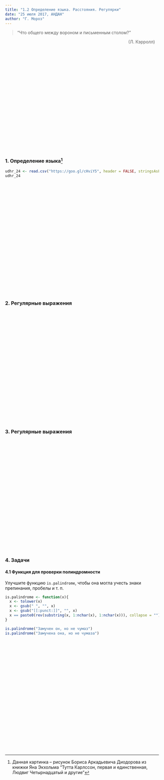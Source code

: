 ```yaml
---
title: "1.2 Определение языка. Расстояния. Регулярки"
date: "25 июля 2017, АНДАН"
author: "Г. Мороз"
---
```


<style>
.parallax {
    /* The image used */
    background-image: url("2_distance.jpg");

    /* Set a specific height */
    min-height: 360px; 

    /* Create the parallax scrolling effect */
    background-attachment: fixed;
    background-position: center;
    background-repeat: no-repeat;
    background-size: length;
}
</style>

> "Что общего между вороном и письменным столом?" <div style="float: right; clear: right; margin: 13px;">(Л. Кэрролл)</div>

<div class="parallax"></div>

### 1. Определение языка[^1]
[^1]: Данная картинка -- рисунок Бориса Аркадьевича Диодорова  из книжки Яна Экхольма "Тутта Карлссон, первая и единственная, Людвиг Четырнадцатый и другие"

```r
udhr_24 <- read.csv("https://goo.gl/cHviY5", header = FALSE, stringsAsFactors = FALSE, sep = "\t")
udhr_24
```


<div class="parallax"></div>

### 2. Регулярные выражения

<div class="parallax"></div>

### 3. Регулярные выражения

<div class="parallax"></div>

### 4. Задачи
#### 4.1 Функция для проверки полиндромности
Улучшите функцию `is.palindrome`, чтобы она могла учесть знаки препинания, пробелы и т. п.
```r
is.palindrome <- function(x){
  x <- tolower(x)
  x <- gsub(" ", "", x)
  x <- gsub("[[:punct:]]", "", x)
  x == paste0(rev(substring(x, 1:nchar(x), 1:nchar(x))), collapse = "")
}
```
```r
is.palindrome("Замучен он, но не чумаз")
is.palindrome("Замучена она, но не чумаза")
```

<div class="parallax"></div>